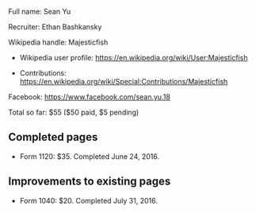 Full name: Sean Yu

Recruiter: Ethan Bashkansky

Wikipedia handle: Majesticfish

* Wikipedia user profile: https://en.wikipedia.org/wiki/User:Majesticfish

* Contributions: https://en.wikipedia.org/wiki/Special:Contributions/Majesticfish

Facebook: https://www.facebook.com/sean.yu.18

Total so far: $55 ($50 paid, $5 pending)

== Completed pages ==

* Form 1120: $35. Completed June 24, 2016.

== Improvements to existing pages ==

* Form 1040: $20. Completed July 31, 2016.
